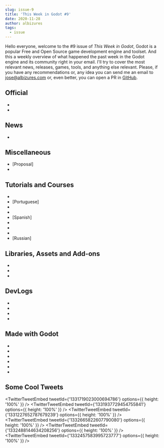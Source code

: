 ```yaml
---
slug: issue-9
title: 'This Week in Godot #9'
date: 2020-11-28
author: albizures
tags:
  - issue
---
```



Hello everyone, welcome to the #9 issue of _This Week in Godot_, Godot is a popular Free and Open Source game development engine and toolset. And this a weekly overview of what happened the past week in the Godot engine and its community right in your email. I'll try to cover the most relevant news, releases, games, tools, and anything else relevant. Please, if you have any recommendations or, any idea you can send me an email to jose@albizures.com or, even better, you can open a PR in [GitHub](https://github.com/albizures/ThisWeekInGodot).

## Official

- <PostLink
  	type="article"
  	label="Dev snapshot: Godot 3.2.4 beta 3"
  	link="https://godotengine.org/article/dev-snapshot-godot-3-2-4-beta-3"
  />
- <PostLink
  	type="article"
  	label="Introducing the Betsy GPU texture compressor"
  	link="https://godotengine.org/article/betsy-gpu-texture-compressor"
  />

## News

- <PostLink
  	label="Complex Text Layouts PR has been merged!"
  	version="v4"
  	link="https://github.com/godotengine/godot/pull/41100"
  />

## Miscellaneous

- [Proposal] <PostLink
  	label="Separate integer and real division operators in GDScript"
  	link="https://github.com/godotengine/godot-proposals/issues/1866"
  />
- <PostLink
  	label="Can The M1 Chip Run Godot Game Engine?"
  	type="youtube"
  	link="https://youtu.be/8P0lCUYmM0Q"
  />

## Tutorials and Courses

- <PostLink
  	label="Godot Tip: Texturing a Line2D With Repeating Texture"
  	type="youtube"
  	link="https://youtu.be/fqPpdXGoVqQ"
  />
- [Portuguese] <PostLink
  	label="Godot Wave Shooter Tutorial - Parte 6 - Adicionando a Pontuação"
  	type="youtube"
  	link="https://youtu.be/ke-qGMJG1T8"
  />
- <PostLink
  	label="Fire Effect w/ Particles2D Godot"
  	type="youtube"
  	link="https://youtu.be/5RhIXpOuYKo"
  />
- <PostLink
  	label="Character Select Screen (Complete)"
  	type="youtube"
  	link="https://youtu.be/9O-JLwO924Q"
  />
- [Spanish] <PostLink
  	label="Curso Desarrollo de Videojuegos Isométricos con Godot Engine"
  	link="https://r9.ieee.org/ar-cis-gaming/tric"
  />
- <PostLink
  	label="How To Make Dark Souls (Soulslike) in Godot"
  	type="youtube"
  	link="https://youtu.be/pIjVg4U3AK8"
  />
- <PostLink
  	label="How to use gui buttons with custom styles in your game"
  	type="youtube"
  	link="https://youtu.be/pLyKC12MuOw"
  />
- <PostLink
  	label="Godot Mobile Responsive Theme Development"
  	type="youtube"
  	link="https://youtu.be/Ygjf5B8YM4E"
  />
- [Russian] <PostLink
  	label="AI Врагов - Создание своей Игры #12 | Godot Engine"
  	type="youtube"
  	link="https://youtu.be/yU2ib9Ekbkg"
  />

## Libraries, Assets and Add-ons

- <PostLink
  	label="Experimental Release of Godot Native Integration"
  	link="https://twitter.com/nonunknown3/status/1330829734939398145"
  />
- <PostLink
  	label="Godot On Steam"
  	type="youtube"
  	link="https://youtu.be/BQcRoPjK-lw"
  />
- <PostLink
  	link="https://github.com/beptodev/Bepto-Godot-2D-Multiplayer-Template"
  	label="Bepto's Multiplayer Project Template"
  />

## DevLogs

- <PostLink
  	label="Dialogic v0.6 - Character editor updates - Devlog 3"
  	type="youtube"
  	link="https://youtu.be/okWYt_yGKNI"
  />
- <PostLink
  	label="Adding WebXR to Godot - progress report #5"
  	type="youtube"
  	link="https://youtu.be/BVVg8wvHcY0"
  />
- <PostLink
  	label="Adding an Inventory System to my Indie Game - Sobanya Devlog #23"
  	type="youtube"
  	link="https://youtu.be/UG9gDLWgf-A"
  />
- <PostLink
  	label="Lighting and inventory update for my Godot crafting game!"
  	type="youtube"
  	link="https://youtu.be/XUwLMpPMOL4"
  />

## Made with Godot

- <PostLink
  	link="https://store.steampowered.com/app/1354830/Cat_Cafe_Manager/"
  	label="Cat Cafe Manager"
  />
- <PostLink
  	link="https://youtu.be/EnyOcsW--Q0"
  	label="Untitled Puzzle Game - 2P Mirrored-input Demonstration"
  />
- <PostLink
  	link="https://freezedice.itch.io/sliced"
  	label="Sliced: You play as a slime stuck in a room full of deadly saws"
  />
- <PostLink
  	link="https://remtaine.itch.io/sunflower-bullet-hell"
  	label="Sunflower Bullet Hell"
  />
- <PostLink
  	isMobile
  	link="https://play.google.com/store/apps/details?id=be.hooy.elementboy"
  	label="Element Boy: Jump, run and blast your way though 40 challenging levels."
  />
- <PostLink
  	link="https://zertuk.itch.io/spooky-ghosts-dot-com"
  	label="Spooky Ghosts Dot Com: A small metroidvania about a ghost hunter named Ruby"
  />

## Some Cool Tweets

<TwitterTweetEmbed
	tweetId={'1331719023000694786'}
	options={{ height: '100%' }}
/>
<TwitterTweetEmbed
	tweetId={'1331937729454755841'}
	options={{ height: '100%' }}
/>
<TwitterTweetEmbed
	tweetId={'1331227652787679239'}
	options={{ height: '100%' }}
/>
<TwitterTweetEmbed
	tweetId={'1332665822607790080'}
	options={{ height: '100%' }}
/>
<TwitterTweetEmbed
	tweetId={'1332488144634208256'}
	options={{ height: '100%' }}
/>
<TwitterTweetEmbed
	tweetId={'1332457583995723777'}
	options={{ height: '100%' }}
/>
